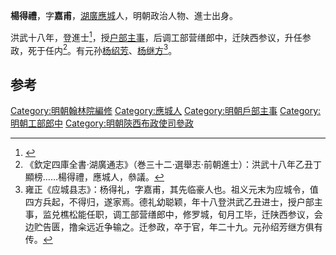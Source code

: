 '''楊得禮'''，字'''嘉甫'''，[[湖广布政司|湖廣]][[應城|應城]]人，明朝政治人物、進士出身。

洪武十八年，登進士<ref>{{cite journal|author1=邱进春|title=洪武十八年榜进士考实——几种科举史料的对比研究|journal=文献季刊|date=2008|pages=47-58}}</ref>，授[[户部主事|户部主事]]，后调工部营缮郎中，迁陕西参议，升任参政，死于任内<ref> 《欽定四庫全書·湖廣通志》（巻三十二·選舉志·前朝進士）：洪武十八年乙丑丁顯榜……楊得禮，應城人，叅議。</ref>。有元孙[[杨绍芳|杨绍芳]]、[[杨继方|杨继方]]<ref>雍正《应城县志》：杨得礼，字嘉甫，其先临豪人也。祖义元末为应城令，值四方兵起，不得归，遂家焉。德礼幼聪颖，年十八登洪武乙丑进士，授户部主事，监兑樵松能任职，调工部营缮郎中，修罗城，旬月工毕，迁陕西参议，会边贮告匮，撸籴远近争输之。迁参政，卒于官，年二十九。元孙绍芳继方俱有传。</ref>。

==参考==
{{reflist}}
{{明朝人物小作品}}
{{洪武十八年乙丑科殿試金榜}}
[[Category:明朝翰林院編修|Category:明朝翰林院編修]]
[[Category:應城人|Category:應城人]]
[[Category:明朝戶部主事|Category:明朝戶部主事]]
[[Category:明朝工部郎中|Category:明朝工部郎中]]
[[Category:明朝陝西布政使司參政|Category:明朝陝西布政使司參政]]